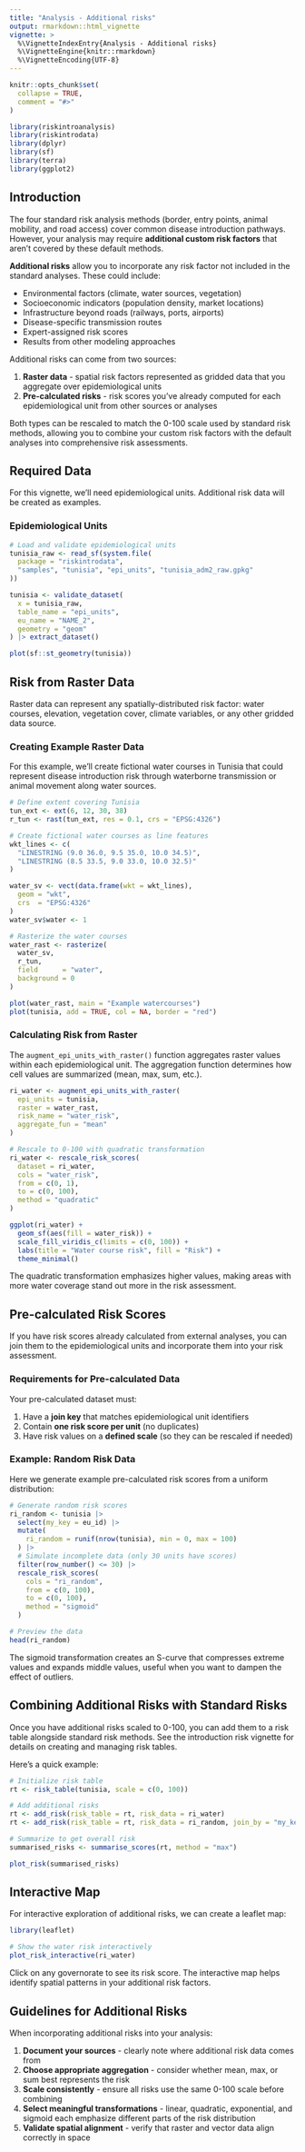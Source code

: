 ```yaml
---
title: "Analysis - Additional risks"
output: rmarkdown::html_vignette
vignette: >
  %\VignetteIndexEntry{Analysis - Additional risks}
  %\VignetteEngine{knitr::rmarkdown}
  %\VignetteEncoding{UTF-8}
---
```


```r
knitr::opts_chunk$set(
  collapse = TRUE,
  comment = "#>"
)
```

```r
library(riskintroanalysis)
library(riskintrodata)
library(dplyr)
library(sf)
library(terra)
library(ggplot2)
```

## Introduction

The four standard risk analysis methods (border, entry points, animal mobility, and road access) cover common disease introduction pathways. However, your analysis may require **additional custom risk factors** that aren't covered by these default methods.

**Additional risks** allow you to incorporate any risk factor not included in the standard analyses. These could include:

- Environmental factors (climate, water sources, vegetation)
- Socioeconomic indicators (population density, market locations)
- Infrastructure beyond roads (railways, ports, airports)
- Disease-specific transmission routes
- Expert-assigned risk scores
- Results from other modeling approaches

Additional risks can come from two sources:

1. **Raster data** - spatial risk factors represented as gridded data that you aggregate over epidemiological units
2. **Pre-calculated risks** - risk scores you've already computed for each epidemiological unit from other sources or analyses

Both types can be rescaled to match the 0-100 scale used by standard risk methods, allowing you to combine your custom risk factors with the default analyses into comprehensive risk assessments.

## Required Data

For this vignette, we'll need epidemiological units. Additional risk data will be created as examples.

### Epidemiological Units

```r
# Load and validate epidemiological units
tunisia_raw <- read_sf(system.file(
  package = "riskintrodata",
  "samples", "tunisia", "epi_units", "tunisia_adm2_raw.gpkg"
))

tunisia <- validate_dataset(
  x = tunisia_raw,
  table_name = "epi_units",
  eu_name = "NAME_2",
  geometry = "geom"
) |> extract_dataset()

plot(sf::st_geometry(tunisia))
```

## Risk from Raster Data

Raster data can represent any spatially-distributed risk factor: water courses, elevation, vegetation cover, climate variables, or any other gridded data source.

### Creating Example Raster Data

For this example, we'll create fictional water courses in Tunisia that could represent disease introduction risk through waterborne transmission or animal movement along water sources.

```r
# Define extent covering Tunisia
tun_ext <- ext(6, 12, 30, 38)
r_tun <- rast(tun_ext, res = 0.1, crs = "EPSG:4326")

# Create fictional water courses as line features
wkt_lines <- c(
  "LINESTRING (9.0 36.0, 9.5 35.0, 10.0 34.5)",
  "LINESTRING (8.5 33.5, 9.0 33.0, 10.0 32.5)"
)

water_sv <- vect(data.frame(wkt = wkt_lines),
  geom = "wkt",
  crs  = "EPSG:4326"
)
water_sv$water <- 1

# Rasterize the water courses
water_rast <- rasterize(
  water_sv,
  r_tun,
  field      = "water",
  background = 0
)

plot(water_rast, main = "Example watercourses")
plot(tunisia, add = TRUE, col = NA, border = "red")
```

### Calculating Risk from Raster

The `augment_epi_units_with_raster()` function aggregates raster values within each epidemiological unit. The aggregation function determines how cell values are summarized (mean, max, sum, etc.).

```r
ri_water <- augment_epi_units_with_raster(
  epi_units = tunisia,
  raster = water_rast,
  risk_name = "water_risk",
  aggregate_fun = "mean"
)

# Rescale to 0-100 with quadratic transformation
ri_water <- rescale_risk_scores(
  dataset = ri_water,
  cols = "water_risk",
  from = c(0, 1),
  to = c(0, 100),
  method = "quadratic"
)

ggplot(ri_water) +
  geom_sf(aes(fill = water_risk)) +
  scale_fill_viridis_c(limits = c(0, 100)) +
  labs(title = "Water course risk", fill = "Risk") +
  theme_minimal()
```

The quadratic transformation emphasizes higher values, making areas with more water coverage stand out more in the risk assessment.

## Pre-calculated Risk Scores

If you have risk scores already calculated from external analyses, you can join them to the epidemiological units and incorporate them into your risk assessment.

### Requirements for Pre-calculated Data

Your pre-calculated dataset must:

1. Have a **join key** that matches epidemiological unit identifiers
2. Contain **one risk score per unit** (no duplicates)
3. Have risk values on a **defined scale** (so they can be rescaled if needed)

### Example: Random Risk Data

Here we generate example pre-calculated risk scores from a uniform distribution:

```r
# Generate random risk scores
ri_random <- tunisia |>
  select(my_key = eu_id) |>
  mutate(
    ri_random = runif(nrow(tunisia), min = 0, max = 100)
  ) |>
  # Simulate incomplete data (only 30 units have scores)
  filter(row_number() <= 30) |>
  rescale_risk_scores(
    cols = "ri_random",
    from = c(0, 100),
    to = c(0, 100),
    method = "sigmoid"
  )

# Preview the data
head(ri_random)
```

The sigmoid transformation creates an S-curve that compresses extreme values and expands middle values, useful when you want to dampen the effect of outliers.

## Combining Additional Risks with Standard Risks

Once you have additional risks scaled to 0-100, you can add them to a risk table alongside standard risk methods. See the introduction risk vignette for details on creating and managing risk tables.

Here's a quick example:

```r
# Initialize risk table
rt <- risk_table(tunisia, scale = c(0, 100))

# Add additional risks
rt <- add_risk(risk_table = rt, risk_data = ri_water)
rt <- add_risk(risk_table = rt, risk_data = ri_random, join_by = "my_key")

# Summarize to get overall risk
summarised_risks <- summarise_scores(rt, method = "max")

plot_risk(summarised_risks)
```

## Interactive Map

For interactive exploration of additional risks, we can create a leaflet map:

```r
library(leaflet)

# Show the water risk interactively
plot_risk_interactive(ri_water)
```

Click on any governorate to see its risk score. The interactive map helps identify spatial patterns in your additional risk factors.

## Guidelines for Additional Risks

When incorporating additional risks into your analysis:

1. **Document your sources** - clearly note where additional risk data comes from
2. **Choose appropriate aggregation** - consider whether mean, max, or sum best represents the risk
3. **Scale consistently** - ensure all risks use the same 0-100 scale before combining
4. **Select meaningful transformations** - linear, quadratic, exponential, and sigmoid each emphasize different parts of the risk distribution
5. **Validate spatial alignment** - verify that raster and vector data align correctly in space